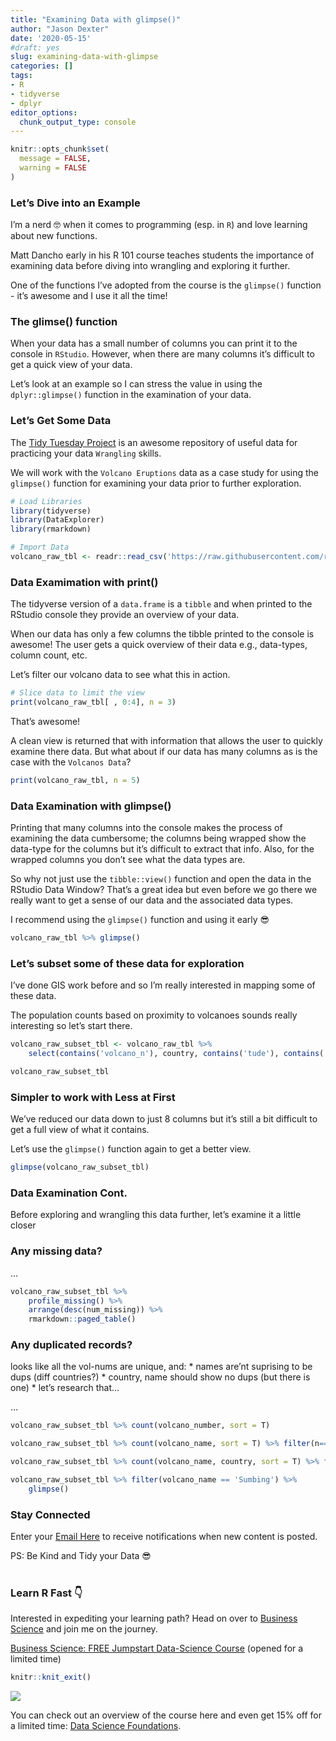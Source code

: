 ```yaml
---
title: "Examining Data with glimpse()"
author: "Jason Dexter"
date: '2020-05-15'
#draft: yes
slug: examining-data-with-glimpse
categories: []
tags:
- R
- tidyverse
- dplyr
editor_options:
  chunk_output_type: console
---
```



```r
knitr::opts_chunk$set(
  message = FALSE,
  warning = FALSE
)
```



### Let's Dive into an Example

I'm a nerd 🤓 when it comes to programming (esp. in `R`) and love learning about new functions.

Matt Dancho early in his R 101 course teaches students the importance of examining data before diving into wrangling and exploring it further.

One of the functions I've adopted from the course is the `glimpse()` function - it's awesome and I use it all the time!

### The glimse() function

When your data has a small number of columns you can print it to the console in `RStudio`. However, when there are many columns it's difficult to get a quick view of your data.

Let's look at an example so I can stress the value in using the `dplyr::glimpse()` function in the examination of your data.


### Let's Get Some Data

The [Tidy Tuesday Project](https://github.com/rfordatascience/tidytuesday){target="_blank"} is an awesome repository of useful data for practicing your data `Wrangling` skills.

We will work with the `Volcano Eruptions` data as a case study for using the `glimpse()` function for examining your data prior to further exploration.


```r
# Load Libraries
library(tidyverse)
library(DataExplorer)
library(rmarkdown)

# Import Data
volcano_raw_tbl <- readr::read_csv('https://raw.githubusercontent.com/rfordatascience/tidytuesday/master/data/2020/2020-05-12/volcano.csv')
```


### Data Examimation with print()

The tidyverse version of a `data.frame` is a `tibble` and when printed to the RStudio console they provide an overview of your data. 

When our data has only a few columns the tibble printed to the console is awesome! The user gets a quick overview of their data e.g., data-types, column count, etc.

Let's filter our volcano data to see what this in action.


```r
# Slice data to limit the view
print(volcano_raw_tbl[ , 0:4], n = 3)
```

That's awesome! 

A clean view is returned that with information that allows the user to quickly examine there data. But what about if our data has many columns as is the case with the `Volcanos Data`? 

```r
print(volcano_raw_tbl, n = 5)
```


### Data Examination with glimpse()

Printing that many columns into the console makes the process of examining the data cumbersome; the columns being wrapped show the data-type for the columns but it's difficult to extract that info. Also, for the wrapped columns you don't see what the data types are.

So why not just use the `tibble::view()` function and open the data in the RStudio Data Window? That's a great idea but even before we go there we really want to get a sense of our data and the associated data types.

I recommend using the `glimpse()` function and using it early 😎

```r
volcano_raw_tbl %>% glimpse()
```

### Let's subset some of these data for exploration

I've done GIS work before and so I'm really interested in mapping some of these data.

The population counts based on proximity to volcanoes sounds really interesting so let's start there.

```r
volcano_raw_subset_tbl <- volcano_raw_tbl %>% 
    select(contains('volcano_n'), country, contains('tude'), contains('population'))

volcano_raw_subset_tbl
```

### Simpler to work with Less at First

We've reduced our data down to just 8 columns but it's still a bit difficult to get a full view of what it contains.

Let's use the `glimpse()` function again to get a better view.

```r
glimpse(volcano_raw_subset_tbl)
```


### Data Examination Cont.

Before exploring and wrangling this data further, let's examine it a little closer

### Any missing data?

...

```r
volcano_raw_subset_tbl %>% 
    profile_missing() %>% 
    arrange(desc(num_missing)) %>% 
    rmarkdown::paged_table()
```

### Any duplicated records?

looks like all the vol-nums are unique, and:
* names are'nt suprising to be dups (diff countries?)
* country, name should show no dups (but there is one)
    * let's research that...

...

```r
volcano_raw_subset_tbl %>% count(volcano_number, sort = T)
```


```r
volcano_raw_subset_tbl %>% count(volcano_name, sort = T) %>% filter(n==2)
```

```r
volcano_raw_subset_tbl %>% count(volcano_name, country, sort = T) %>% filter(n==2)
```

```r
volcano_raw_subset_tbl %>% filter(volcano_name == 'Sumbing') %>% 
    glimpse()
```

### Stay Connected

Enter your [Email Here](https://tinyletter.com/dexters-analytics){target="_blank"} to receive notifications when new content is posted.<br/>  

PS: Be Kind and Tidy your Data 😎<br/>
<br/>


### Learn R Fast 👇

Interested in expediting your learning path? Head on over to [Business Science](https://www.business-science.io/?affcode=173166_vnvxtqbd){target="_blank"} and join me on the journey.

[Business Science: FREE Jumpstart Data-Science Course](https://university.business-science.io/p/jumpstart-with-r/?affcode=173166_vnvxtqbd){target="_blank"} (opened for a limited time)



```r
knitr::knit_exit()
```



![](/post/2020-05-13-exploring-data-with-glimpse_files/Screen Shot 2020-05-14 at 1.29.34 AM.png)

You can check out an overview of the course here and even get 15% off for a limited time: [Data Science Foundations]().
